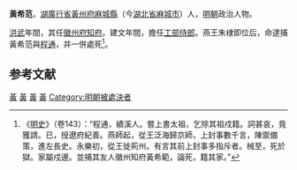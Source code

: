 '''黃希范'''，[[湖廣行省|湖廣行省]][[黃州府|黃州府]][[麻城縣|麻城縣]]（今[[湖北省|湖北省]][[麻城市|麻城市]]）人，[[明朝|明朝]]政治人物。

[[洪武|洪武]]年間，其任[[徽州府|徽州府]][[知府|知府]]。建文年間，擔任[[工部|工部]][[侍郎|侍郎]]。燕王朱棣即位后，命逮捕黃希范與[[程通|程通]]，并一併處死<ref>《[[明史|明史]]》（卷143）：“程通，績溪人。嘗上書太祖，乞除其祖戍籍。詞甚哀，竟獲請。已，授遼府紀善。燕師起，從王泛海歸京師，上封事數千言，陳禦備策，進左長史。永樂初，從王徙荊州。有言其前上封事多指斥者。械至，死於獄。家屬戍邊。並捕其友人徽州知府黃希範，論死，籍其家。”</ref>。

==参考文献==
{{wikisource|明史/卷143}}
<div class="references-small">
<references />
</div>

{{明朝人物小作品}}

[[Category:明朝工部侍郎|黃]]
[[Category:靖難之役人物|黃]]
[[Category:明朝徽州府知府|黃]]
[[Category:麻城人|黃]]
[[Category:明朝被處決者|Category:明朝被處決者]]